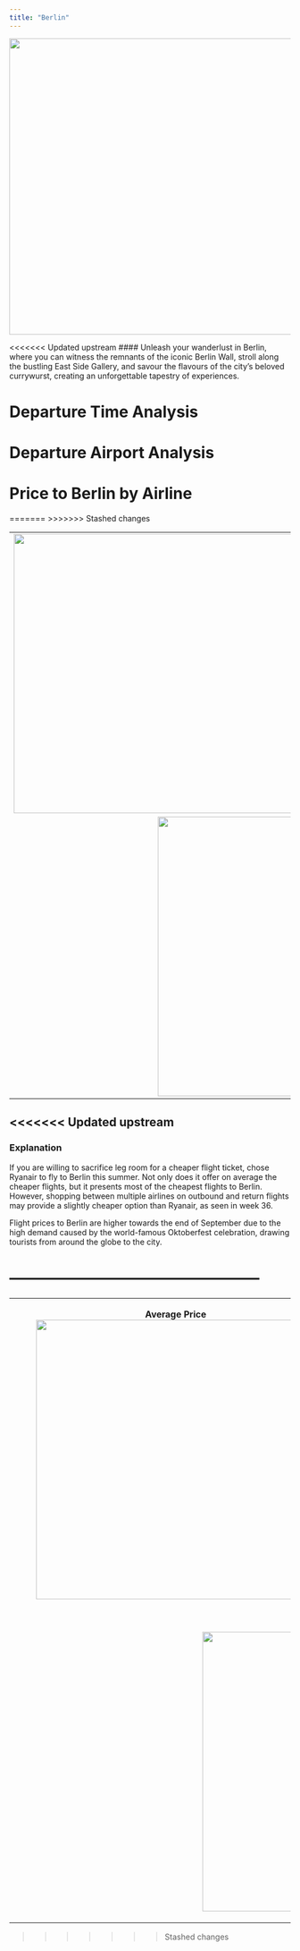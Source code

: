 ```yaml
---
title: "Berlin"
---
```

<p style='text-align:center'>
    <img src="figures/Wallpapers/berlin.jpg" width="960" height="530" />
</p>

<<<<<<< Updated upstream
#### Unleash your wanderlust in Berlin, where you can witness the remnants of the iconic Berlin Wall, stroll along the bustling East Side Gallery, and savour the flavours of the city's beloved currywurst, creating an unforgettable tapestry of experiences.
<br>

# Departure Time Analysis

# Departure Airport Analysis

# Price to Berlin by Airline

=======
>>>>>>> Stashed changes
<table>
<tr>
    <td> <img src="figures/prices_flights/berlin_price_average.png" style="width: 500px;"/> </td>
    <td> <img src="figures/prices_flights/berlin_price_median.png" style="width: 500px;"/> </td>
</tr>
<tr>
    <td colspan="2" style="text-align:center;"> <img src="figures/prices_flights/berlin_price_min.png" style="width: 500px;"/> </td>
</tr>
</table>

<<<<<<< Updated upstream
------------------------------------------------

### Explanation

If you are willing to sacrifice leg room for a cheaper flight ticket, chose Ryanair to fly to Berlin this summer. Not only does it offer on average the cheaper flights, but it presents most of the cheapest flights to Berlin. However, shopping between multiple airlines on outbound and return flights may provide a slightly cheaper option than Ryanair, as seen in week 36.

Flight prices to Berlin are higher towards the end of September due to the high demand caused by the world-famous Oktoberfest celebration, drawing tourists from around the globe to the city.

------------------------------------------------
=======

<table>
<tr>
    <td> 
        <figure>
            <figcaption style="text-align: center;"><strong>Average Price</strong></figcaption>
            <img src="figures/prices_flights/berlin_price_average.png" style="width: 500px;"/>
        </figure>
    </td>
    <td> 
        <figure>
            <figcaption style="text-align: center;"><strong>Median Price</strong></figcaption>
            <img src="figures/prices_flights/berlin_price_median.png" style="width: 500px;"/>
        </figure>
    </td>
</tr>
<tr>
    <td colspan="2" style="text-align:center;"> 
        <figure>
            <figcaption style="text-align: center;"><strong>Minimum Price</strong></figcaption>
            <img src="figures/prices_flights/berlin_price_min.png" style="width: 500px;"/>
        </figure>
    </td>
</tr>
</table>

>>>>>>> Stashed changes

